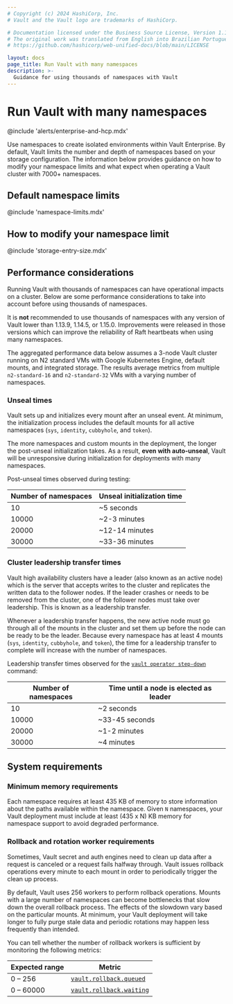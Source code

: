 ```yaml
---
# Copyright (c) 2024 HashiCorp, Inc.
# Vault and the Vault logo are trademarks of HashiCorp.

# Documentation licensed under the Business Source License, Version 1.1.
# The original work was translated from English into Brazilian Portuguese.
# https://github.com/hashicorp/web-unified-docs/blob/main/LICENSE

layout: docs
page_title: Run Vault with many namespaces
description: >-
  Guidance for using thousands of namespaces with Vault
---
```


# Run Vault with many namespaces

@include 'alerts/enterprise-and-hcp.mdx'

Use namespaces to create isolated environments within Vault Enterprise.
By default, Vault limits the number and depth of namespaces based on your
storage configuration. The information below provides guidance on how to modify
your namespace limits and what expect when operating a Vault cluster with 7000+
namespaces.

## Default namespace limits

@include 'namespace-limits.mdx'

## How to modify your namespace limit

@include 'storage-entry-size.mdx'

## Performance considerations

Running Vault with thousands of namespaces can have operational impacts on a
cluster. Below are some performance considerations to take into account before
using thousands of namespaces.

It is **not** recommended to use thousands of namespaces with any version of Vault
lower than 1.13.9, 1.14.5, or 1.15.0. Improvements were released in those
versions which can improve the reliability of Raft heartbeats when using many
namespaces.

<Note title="Testing parameters">

  The aggregated performance data below assumes a 3-node Vault cluster running
  on N2 standard VMs with Google Kubernetes Engine, default mounts, and
  integrated storage. The results average metrics from multiple `n2-standard-16`
  and `n2-standard-32` VMs with a varying number of namespaces.

</Note>

### Unseal times

Vault sets up and initializes every mount after an unseal event. At minimum,
the initialization process includes the default mounts for all active namespaces
(`sys`, `identity`, `cubbyhole`, and `token`).

The more namespaces and custom mounts in the deployment, the longer the
post-unseal initialization takes. As a result, **even with auto-unseal**, Vault
will be unresponsive during initialization for deployments with many namespaces.

Post-unseal times observed during testing:

| Number of namespaces | Unseal initialization time  |
|----------------------|-------------------|
| 10                   | ~5 seconds        |
| 10000                | ~2-3 minutes      |
| 20000                | ~12-14 minutes    |
| 30000                | ~33-36 minutes    |


### Cluster leadership transfer times

Vault high availability clusters have a leader (also known as an active node)
which is the server that accepts writes to the cluster and replicates the
written data to the follower nodes. If the leader crashes or needs to be removed
from the cluster, one of the follower nodes must take over leadership. This is
known as a leadership transfer.

Whenever a leadership transfer happens, the new active node must go through all
of the mounts in the cluster and set them up before the node can be ready to be
the leader. Because every namespace has at least 4 mounts (`sys`, `identity`,
`cubbyhole`, and `token`), the time for a leadership transfer to complete will
increase with the number of namespaces.

Leadership transfer times observed for the [`vault operator step-down`](/vault/docs/commands/operator/step-down)
command:

| Number of namespaces | Time until a node is elected as leader |
|----------------------|----------------------------------------|
| 10                   | ~2 seconds                             |
| 10000                | ~33-45 seconds                         |
| 20000                | ~1-2 minutes                           |
| 30000                | ~4 minutes                             |

## System requirements

### Minimum memory requirements

Each namespace requires at least 435 KB of memory to store information
about the paths available within the namespace. Given `N` namespaces, your
Vault deployment must include at least (435 x N) KB memory for namespace support
to avoid degraded performance.

### Rollback and rotation worker requirements

Sometimes, Vault secret and auth engines need to clean up data after a request
is canceled or a request fails halfway through. Vault issues rollback operations
every minute to each mount in order to periodically trigger the clean up
process.

By default, Vault uses 256 workers to perform rollback operations. Mounts with a
large number of namespaces can become bottlenecks that slow down the overall
rollback process. The effects of the slowdown vary based on the particular
mounts. At minimum, your Vault deployment will take longer to fully purge stale
data and periodic rotations may happen less frequently than intended.

You can tell whether the number of rollback workers is sufficient by monitoring
the following metrics:

| Expected range | Metric                                                                                           |
|----------------|--------------------------------------------------------------------------------------------------|
| 0 – 256        | [`vault.rollback.queued`](/vault/docs/internals/telemetry/metrics/core-system#rollback-metrics)  |
| 0 – 60000      | [`vault.rollback.waiting`](/vault/docs/internals/telemetry/metrics/core-system#rollback-metrics) |
